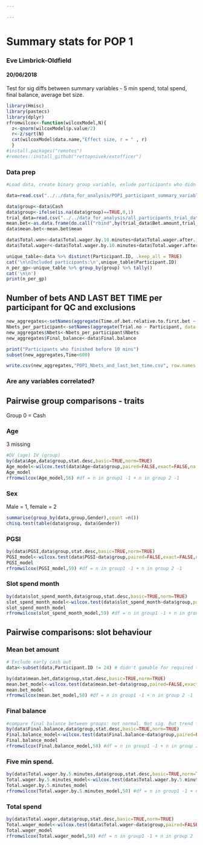 ```yaml
---

---
```


# Summary stats for POP 1
### Eve Limbrick-Oldfield
#### 20/06/2018

Test for sig diffs between summary variables - 5 min spend, total spend, final  balance, average bet size.


```r
library(Hmisc)
library(pastecs)
library(dplyr)
rfromwilcox<-function(wilcoxModel,N){
  z<-qnorm(wilcoxModel$p.value/2)
  r<-z/sqrt(N)
  cat(wilcoxModel$data.name,"Effect size, r = " , r)
  }
#install.packages("remotes")
#remotes::install_github("rettopnivek/extofficer")
```

### Data prep

```r
#Load data, create binary group variable, exlude participants who didn't follow instructions,

data=read.csv("../../data_for_analysis/POP1_participant_summary_variables.csv")

data$group<-data$Cash
data$group<-ifelse(is.na(data$group)==TRUE,0,1)
trial_data=read.csv("../../data_for_analysis/all_participants_trial_data.csv")
mean.bet<-as.data.frame(do.call("rbind",by(trial_data$Bet.amount,trial_data$Participant,stat.desc,basic=TRUE)))
data$mean.bet<-mean.bet$mean

data$Total.won<-data$Total.wager.by.10.minutes+data$Total.wager.after.10.minutes
data$Total.wager<-data$Total.wager.by.10.minutes+data$Total.wager.after.10.minutes

unique_table<-data %>% distinct(Participant.ID, .keep_all = TRUE)
cat('\n\nIncluded participants:\n',unique_table$Participant.ID)
n_per_gp<-unique_table %>% group_by(group) %>% tally()
cat('\n\n')
print(n_per_gp)  

```

## Number of bets AND LAST BET TIME per participant for QC and exclusions

```r
new_aggregates<-setNames(aggregate(Time.of.bet.relative.to.first.bet ~ Participant, data = trial_data, max),c("Participant","Time"))
Nbets_per_participant<-setNames(aggregate(Trial.no ~ Participant, data = trial_data, max),c("Participant","Nbets"))
new_aggregates$Nbets<-Nbets_per_participant$Nbets
new_aggregates$Final_balance<-data$Final.balance

print("Participants who finished before 10 mins")
subset(new_aggregates,Time<600)

write.csv(new_aggregates,"POP1_Nbets_and_last_bet_time.csv", row.names = FALSE)

```

### Are any variables correlated?

## Pairwise group comparisons - traits

Group 0 = Cash

### Age
3 missing


```r
#DV (age) IV (group)
by(data$Age,data$group,stat.desc,basic=TRUE,norm=TRUE)
Age_model<-wilcox.test(data$Age~data$group,paired=FALSE,exact=FALSE,na.action = na.exclude)# turn off exact as get error that cant do it
Age_model
rfromwilcox(Age_model,56) #df = n in group1 -1 + n in group 2 -1

```

### Sex
Male = 1, female = 2

```r
summarise(group_by(data,group,Gender),count =n())
chisq.test(table(data$group, data$Gender))
```

### PGSI

```r
by(data$PGSI,data$group,stat.desc,basic=TRUE,norm=TRUE)
PGSI_model<-wilcox.test(data$PGSI~data$group,paired=FALSE,exact=FALSE,na.action = na.exclude)# turn off exact as get error that cant do it
PGSI_model
rfromwilcox(PGSI_model,59) #df = n in group1 -1 + n in group 2 -1

```

### Slot spend month

```r
by(data$slot_spend_month,data$group,stat.desc,basic=TRUE,norm=TRUE)
slot_spend_month_model<-wilcox.test(data$slot_spend_month~data$group,paired=FALSE,exact=FALSE,na.action = na.exclude)# turn off exact as get error that cant do it
slot_spend_month_model
rfromwilcox(slot_spend_month_model,59) #df = n in group1 -1 + n in group 2 -1

```

## Pairwise comparisons: slot behaviour


### Mean bet amount 

```r
# Exclude early cash out 
data<-subset(data,Participant.ID != 24) # didn't gamable for required time
```

```r
by(data$mean.bet,data$group,stat.desc,basic=TRUE,norm=TRUE)
mean.bet_model<-wilcox.test(data$mean.bet~data$group,paired=FALSE,exact=FALSE,na.action = na.exclude)# turn off exact as get error that cant do it
mean.bet_model
rfromwilcox(mean.bet_model,58) #df = n in group1 -1 + n in group 2 -1
```

### Final balance

```r
#compare final balance between groups: not normal. Not sig. But trend for cash>credit.
by(data$Final.balance,data$group,stat.desc,basic=TRUE,norm=TRUE)
Final.balance_model<-wilcox.test(data$Final.balance~data$group,paired=FALSE,exact=FALSE,na.action = na.exclude)# turn off exact as get error that cant do it
Final.balance_model
rfromwilcox(Final.balance_model,58) #df = n in group1 -1 + n in group 2 -1
```

### Five min spend. 

```r
by(data$Total.wager.by.5.minutes,data$group,stat.desc,basic=TRUE,norm=TRUE)
Total.wager.by.5.minutes_model<-wilcox.test(data$Total.wager.by.5.minutes~data$group,paired=FALSE,exact=FALSE,na.action = na.exclude)# turn off exact as get error that cant do it
Total.wager.by.5.minutes_model
rfromwilcox(Total.wager.by.5.minutes_model,58) #df = n in group1 -1 + n in group 2 -1
```

### Total spend

```r
by(data$Total.wager,data$group,stat.desc,basic=TRUE,norm=TRUE)
Total.wager_model<-wilcox.test(data$Total.wager~data$group,paired=FALSE,exact=FALSE,na.action = na.exclude)# turn off exact as get error that cant do it
Total.wager_model
rfromwilcox(Total.wager_model,58) #df = n in group1 -1 + n in group 2 -1
```
